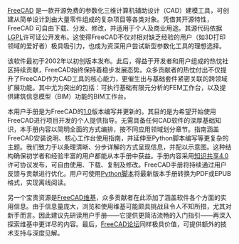 <languages/>

{{Docnav/zh-cn
| 
|[[Manual:What_is_FreeCAD/zh-cn|手册：FreeCAD 是什么]]
|[[Manual:Introduction/zh-cn|手册封面]]
|IconC = Crystal_Clear_manual.png
}}

{{Manual:TOC}}

[https://www.freecad.org FreeCAD] 是一款开源免费的参数化三维计算机辅助设计（CAD）建模工具，可创建从简单设计到由大量零件组成的复杂项目等各类对象。凭借其开源特性，FreeCAD 可自由下载、分发、修改，并适用于个人及商业用途。其源代码依据[https://en.wikipedia.org/wiki/GNU_Lesser_General_Public_License LGPL]许可证公开发布。这使得FreeCAD不仅对相对缺乏经验的用户（如3D打印领域的爱好者）极具吸引力，也成为资深用户尝试新型参数化工具的理想选择。

该软件最初于2002年以初创版本发布。此后，得益于开发者和用户组成的热忱社区持续贡献，FreeCAD始终保持着稳步发展态势。众多贡献者的热忱付出不仅提升了FreeCAD作为CAD工具的核心能力，更催生出与基础套件紧密关联的跨领域扩展功能。其中尤为突出的包括：可执行基础有限元分析的FEM工作台，以及提供建筑信息模型（BIM）功能的BIM工作台。

本用户手册是为FreeCAD的[[Release_notes_1.0|1.0]]版本编写并更新的。其目的是为希望开始使用FreeCAD进行项目开发的个人提供指导。无需具备任何CAD软件的深厚基础知识，本手册内容以简明全面的方式编排，按不同应用领域划分章节。指南涵盖FreeCAD安装说明、核心工作台使用指南，并延伸至Python脚本编写等更复杂的主题。我们致力于以条理清晰、分步详解的方式呈现信息，并配以示意图。这种结构确保初学者和经验丰富的用户都能从本手册中获益。手册内容采用[http://creativecommons.org/licenses/by/4.0/ 知识共享4.0]许可协议发布，可自由使用、下载、复制及修改。FreeCAD手册将持续通过用户反馈与贡献进行优化。用户可使用[https://wiki.freecad.org/FreeCAD_manual_converter Python脚本]将最新版本手册转换为PDF或EPUB格式，实现离线阅读。 

另一个宝贵资源是[[Main_Page|FreeCAD维基]]，众多贡献者在此添加了涵盖软件各个方面的实用信息。由于信息量庞大，浏览和使用维基可能颇具挑战且令人不知所措，尤其对新手而言。因此建议先研读用户手册——它提供更简洁流畅的入门指引——再深入探索维基中更详尽的内容。最后，[https://forum.freecad.org/ FreeCAD论坛]同样极具价值，可提供额外的技术支持与深度见解。



{{Docnav/zh-cn
| 
|[[Manual:What_is_FreeCAD/zh-cn|手册：FreeCAD 是什么]]
|[[Manual:Introduction|手册封面]]
|IconC=Crystal_Clear_manual.png
}}